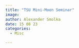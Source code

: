 ```yaml
---
title: "TSU Mini-Moon Seminar"
image: 
author: Alexander Smolka
date: 15 08 23
categories:
  - Misc

---
```



